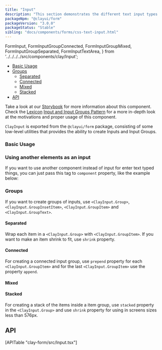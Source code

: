 ```yaml
---
title: "Input"
description: "This section demonstrates the different text input types."
packageNpm: "@clayui/form"
packageVersion: "3.0.0"
packageStatus: "Stable"
sibling: "docs/components/forms/css-text-input.html"
---
```


   FormInput,
   FormInputGroupConnected,
   FormInputGroupMixed,
   FormInputGroupSeparated,
   FormInputTextArea,
} from '../../../../src/components/clay/Input';

<div class="nav-toc-absolute">
<div class="nav-toc">

- [Basic Usage](#basic-usage)
- [Groups](#groups)
  - [Separated](#separated)
  - [Connected](#connected)
  - [Mixed](#mixed)
  - [Stacked](#stacked)
- [API](#api)

</div>
</div>

<div class="clay-site-alert alert alert-warning">
   Take a look at our <a href="https://storybook.clayui.com/?path=/story/components-clayinput--separated">Storybook</a> for more information about this component.
</div>

<div class="clay-site-alert alert alert-info">
	Check the <a href="https://liferay.design/lexicon">Lexicon</a> <a href="https://liferay.design/lexicon/core-components/forms/text-input/">Input and Input Groups Pattern</a> for a more in-depth look at the motivations and proper usage of this component.
</div>


`ClayInput` is exported from the `@clayui/form` package, consisting of some low-level utilities that provides the ability to create Inputs and Input Groups.

### Basic Usage

<FormInput />

### Using another elements as an input

If you want to use another component instead of input for enter text typed things, you can just pass this tag to `component` property, like the example below:

<FormInputTextArea />

### Groups

If you want to create groups of inputs, use `<ClayInput.Group>`, `<ClayInput.GroupInsetItem>`, `<ClayInput.GroupItem>` and `<ClayInput.GroupText>`.

#### Separated

Wrap each item in a `<ClayInput.Group>` with `<ClayInput.GroupItem>`. If you want to make an item shrink to fit, use `shrink` property.

<FormInputGroupSeparated />

#### Connected

For creating a connected input group, use `prepend` property for each `<ClayInput.GroupItem>` and for the last `<ClayInput.GroupItem>` use the property `append`.

<FormInputGroupConnected />

#### Mixed

<FormInputGroupMixed />

#### Stacked

For creating a stack of the items inside a item group, use `stacked` property in the `<ClayInput.Group>` and use `shrink` property for using in screens sizes less than 576px.

## API

<div>
	[APITable "clay-form/src/Input.tsx"]
</div>
